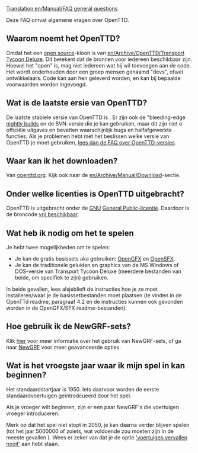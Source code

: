 [[Translation:en/Manual/FAQ general questions]]

{{en/FAQmenu}}

Deze FAQ omvat algemene vragen over OpenTTD.

==Waarom noemt het OpenTTD?==
Omdat het een [http://www.opensource.org/ open source]-kloon is van [[en/Archive/OpenTTD/Transport Tycoon Deluxe]]. Dit betekent dat de bronnen voor iedereen beschikbaar zijn. Hoewel het "open" is, mag niet iedereen wat hij wil toevoegen aan de code. Het wordt onderhouden door een groep mensen genaamd "devs", ofwel ontwikkelaars. Code kan aan hen geleverd worden, en kan bij bepaalde voorwaarden worden ingevoegd.

==Wat is de laatste ersie van OpenTTD?==
De laatste stabiele versie van OpenTTD is {{en/Version}}. Er zijn ook de "bleeding-edge [[en/Archive/Community/Nightly build|nightly builds]] en de SVN-versie die je kan gebruiken, maar dit zijn niet e officiële uitgaves en bevatten waarschijnlijk bugs en halfafgewerkte functies. Als je problemen hebt met het beslissen welke versie van OpenTTD je moet gebruiken, [[en/Archive/Community/FAQ OpenTTD versions|lees dan de FAQ over OpenTTD-versies]].

==Waar kan ik het downloaden?==
Van [http://www.openttd.org/download-stable openttd.org]. Kijk ook naar de [[en/Archive/Manual/Download]]-sectie.

==Onder welke licenties is OpenTTD uitgebracht?==
OpenTTD is uitgebracht onder de [http://www.gnu.org/ GNU] [http://www.gnu.org/copyleft/gpl.html General Public-licentie]. Daardoor is de broncode [[en/Development/FAQ development#how-can-i-obtain-the-source-code-f|vrij beschikbaar]].

==Wat heb ik nodig om het te spelen==
Je hebt twee mogelijkheden om te spelen:
* Je kan de gratis basissets aka gebruiken: [http://dev.openttdcoop.org/projects/opengfx OpenGFX ] en [http://dev.openttdcoop.org/projects/opensfx OpenSFX ].
* Je kan de traditionele geluiden en graphics van de MS Windows of DOS-versie van Transport Tycoon Deluxe (meerdere bestanden van beide, om specifiek te zijn) gebruiken.
In beide gevallen, lees alsjeblieft de instructies hoe je ze moet installeren/waar je de basissetbestanden moet plaatsen (te vinden in de OpenTTd readme, paragraaf 4.2 en de instructies kunnen ook gevonden worden in de OpenGFX/SFX readme-bestanden).

==Hoe gebruik ik de NewGRF-sets?==
Klik [[en/Archive/Community/NewGRF FAQ|hier]] voor meer informatie over het gebruik van NewGRF-sets, of ga naar [[en/Manual/NewGRF|NewGRF]] voor meer geavanceerde opties.

==Wat is het vroegste jaar waar ik mijn spel in kan beginnen?==
Het standaardstartjaar is 1950. Iets daarvoor worden de eerste standaardvoertuigen geïntrodcueerd door het spel.

Als je vroeger wilt beginnen, zijn er een paar NewGRF's die voertuigen vroeger introduceren.

Merk op dat het spel niet stopt in 2050, je kan daarna verder blijven spelen (tot het jaar 5000000 of zoiets, wat voldoende zou moeten zijn in de meeste gevallen {{en/Emoticon|:)}}). Wees er zeker van dat je de optie [[en/Archive/Manual/Settings/Advanced Settings/Vehicles#vehicles-never-expire|'voertuigen vervallen nooit']] aan hebt staan.